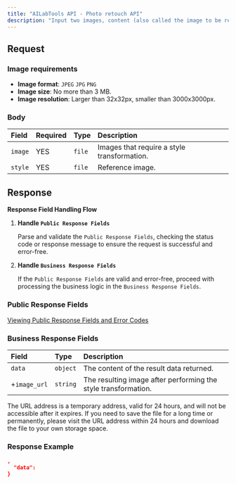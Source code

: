 ```yaml
---
title: "AILabTools API - Photo retouch API"
description: "Input two images, content (also called the image to be repaired) and style (also called the reference image). The content image is transformed according to the style of the style image to get a result image."
---
```


## Request

### Image requirements

- **Image format**: `JPEG` `JPG` `PNG`
- **Image size**: No more than 3 MB.
- **Image resolution**: Larger than 32x32px, smaller than 3000x3000px.

### Body

| Field   | Required | Type   | Description                                 |
|:--------|:---------|:-------|:--------------------------------------------|
| `image` | YES      | `file` | Images that require a style transformation. |
| `style` | YES      | `file` | Reference image.                            |

## Response

**Response Field Handling Flow**

1. **Handle `Public Response Fields`**

   Parse and validate the `Public Response Fields`, checking the status code or response message to ensure the request is successful and error-free.

2. **Handle `Business Response Fields`**

   If the `Public Response Fields` are valid and error-free, proceed with processing the business logic in the `Business Response Fields`.

### Public Response Fields

<a href="/docs/response-description" target="_blank">Viewing Public Response Fields and Error Codes</a>

### Business Response Fields

| Field        | Type     | Description                                                    |
|:-------------|:---------|:---------------------------------------------------------------|
| `data`       | `object` | The content of the result data returned.                       |
| +`image_url` | `string` | The resulting image after performing the style transformation. |

The URL address is a temporary address, valid for 24 hours, and will not be accessible after it expires. If you need to save the file for a long time or permanently, please visit the URL address within 24 hours and download the file to your own storage space.

### Response Example

```json
,
  "data":           
}
```